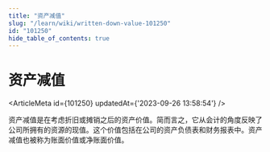 ```yaml
---
title: "资产减值"
slug: "/learn/wiki/written-down-value-101250"
id: "101250"
hide_table_of_contents: true
---
```



# 资产减值

<ArticleMeta id={101250} updatedAt={'2023-09-26 13:58:54'} />
<div className='border-solid border-b border-t-0 my-4 border-[var(--ifm-color-gray-300)]' />

资产减值是在考虑折旧或摊销之后的资产价值。简而言之，它从会计的角度反映了公司所拥有的资源的现值。这个价值包括在公司的资产负债表和财务报表中。资产减值也被称为账面价值或净账面价值。
